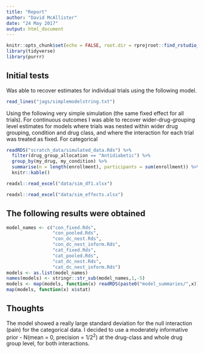 ```yaml
---
title: "Report"
author: "David McAllister"
date: "24 May 2017"
output: html_document
---
```


```r
knitr::opts_chunk$set(echo = FALSE, root.dir = rprojroot::find_rstudio_root_file())
library(tidyverse)
library(purrr)
```

## Initial tests

Was able to recover estimates for individual trials using the following model.

```r
read_lines("jags/simplemodelstring.txt")
```

Using the following very simple simulation (the same fixed effect for all trials). For continuous outcomes I was able to recover wider-drug-grouping level estimates for models where trials was nested within wider drug grouping, condition and drug class, and where the interaction for each trial was treated as fixed. For categorical

```r
readRDS("scratch_data/simulated_data.Rds") %>% 
  filter(drug_group_allocation == "Antidiabetic") %>%
  group_by(my_drug, my_condition) %>%
  summarise(n = length(enrollment), participants = sum(enrollment)) %>% 
  knitr::kable()
```


```r
readxl::read_excel("data/sim_df1.xlsx")
```

```r
readxl::read_excel("data/sim_effects.xlsx")
```

## The following results were obtained

```r
model_names <- c("con_fixed.Rds",
                 "con_pooled.Rds",
                 "con_dc_nest.Rds",
                 "con_dc_nest_inform.Rds",
                 "cat_fixed.Rds",
                 "cat_pooled.Rds",
                 "cat_dc_nest.Rds",
                 "cat_dc_nest_inform.Rds")
models <- as.list(model_names)
names(models) <- stringr::str_sub(model_names,1,-5)
models <- map(models, function(x) readRDS(paste0("model_summaries/",x)))
map(models, function(x) x$stat)
```

## Thoughts

The model showed a really large standard deviation for the null interaction (pain) for the categorical data. I decided to use a moderately informative prior - N(mean = 0, precision = 1/2^2^) at the drug-class and whole drug group level, for both interactions.